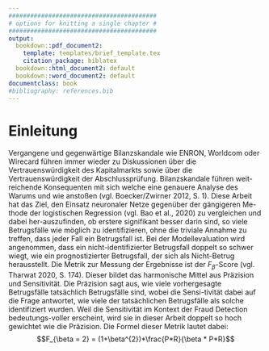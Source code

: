 ```yaml
---
#########################################
# options for knitting a single chapter #
#########################################
output:
  bookdown::pdf_document2:
    template: templates/brief_template.tex
    citation_package: biblatex
  bookdown::html_document2: default
  bookdown::word_document2: default
documentclass: book
#bibliography: references.bib
---
```


# Einleitung {#intro}


Vergangene und gegenwärtige Bilanzskandale wie ENRON, Worldcom oder Wirecard führen immer wieder zu Diskussionen über die Vertrauenswürdigkeit des Kapitalmarkts sowie über die Vertrauenswürdigkeit der Abschlussprüfung. Bilanzskandale führen weit-reichende Konsequenten mit sich welche eine genauere Analyse des Warums und wie anstoßen (vgl. Boecker/Zwirner 2012, S. 1).
Diese Arbeit hat das Ziel, den Einsatz neuronaler Netze gegenüber der gängigeren Me-thode der logistischen Regression (vgl. Bao et al., 2020) zu vergleichen und dabei her-auszufinden, ob erstere signifikant besser darin sind, so viele Betrugsfälle wie möglich zu identifizieren, ohne die triviale Annahme zu treffen, dass jeder Fall ein Betrugsfall ist. Bei der Modellevaluation wird angenommen, dass ein nicht-identifizierter Betrugsfall doppelt so schwer wiegt, wie ein prognostizierter Betrugsfall, der sich als Nicht-Betrug herausstellt.
Die Metrik zur Messung der Ergebnisse ist der $F_{\beta}$-Score (vgl. Tharwat 2020, S. 174). Dieser bildet das harmonische Mittel aus Präzision und Sensitivität. Die Präzision sagt aus, wie viele vorhergesagte Betrugsfälle tatsächlich Betrugsfälle sind, wobei die Sensi-tivität dabei auf die Frage antwortet, wie viele der tatsächlichen Betrugsfälle als solche identifiziert wurden. Weil die Sensitivität im Kontext der Fraud Detection bedeutungs-voller erscheint, wird sie in dieser Arbeit doppelt so hoch gewichtet wie die Präzision. Die Formel dieser Metrik lautet dabei:
$$F_{\beta = 2} = (1+\beta^{2})*\frac{P*R}{\beta * P*R}$$

